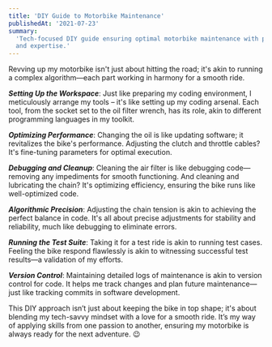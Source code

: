 ```yaml
---
title: 'DIY Guide to Motorbike Maintenance'
publishedAt: '2021-07-23'
summary:
  'Tech-focused DIY guide ensuring optimal motorbike maintenance with precision
  and expertise.'
---
```


Revving up my motorbike isn't just about hitting the road; it's akin to running
a complex algorithm—each part working in harmony for a smooth ride.

**_Setting Up the Workspace_**: Just like preparing my coding environment, I
meticulously arrange my tools – it's like setting up my coding arsenal. Each
tool, from the socket set to the oil filter wrench, has its role, akin to
different programming languages in my toolkit.

**_Optimizing Performance_**: Changing the oil is like updating software; it
revitalizes the bike's performance. Adjusting the clutch and throttle cables?
It's fine-tuning parameters for optimal execution.

**_Debugging and Cleanup_**: Cleaning the air filter is like debugging
code—removing any impediments for smooth functioning. And cleaning and
lubricating the chain? It's optimizing efficiency, ensuring the bike runs like
well-optimized code.

**_Algorithmic Precision_**: Adjusting the chain tension is akin to achieving
the perfect balance in code. It's all about precise adjustments for stability
and reliability, much like debugging to eliminate errors.

**_Running the Test Suite_**: Taking it for a test ride is akin to running test
cases. Feeling the bike respond flawlessly is akin to witnessing successful test
results—a validation of my efforts.

**_Version Control_**: Maintaining detailed logs of maintenance is akin to
version control for code. It helps me track changes and plan future
maintenance—just like tracking commits in software development.

This DIY approach isn’t just about keeping the bike in top shape; it's about
blending my tech-savvy mindset with a love for a smooth ride. It’s my way of
applying skills from one passion to another, ensuring my motorbike is always
ready for the next adventure. 😉
